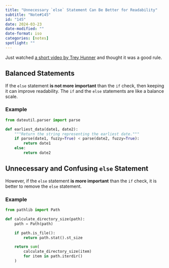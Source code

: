 ```yaml
---
title: "Unnecessary `else` Statement Can Be Better for Readability"
subtitle: "Note#145"
id: "145"
date: 2024-03-23
date-modified: ""
date-format: iso
categories: [notes]
spotlight: ""
---
```

Just watched [a short video by Trey Hunner](https://www.youtube.com/watch?v=zcgo4kYTHt8) and thought it was a good rule.

## Balanced Statements

If the `else` statement **is not more important** than the `if` check, then keeping it can improve readability. The `if` and the `else` statements are like a balance scale.

### Example

```python
from dateutil.parser import parse

def earliest_data(date1, date2):
    """Return the string representing the earliest date."""
    if parse(date1, fuzzy=True) < parse(date2, fuzzy=True):
        return date1
    else:
        return date2
```

## Unnecessary and Confusing `else` Statement

However, if the `else` statement **is more important** than the `if` check, it is better to remove the `else` statement.

### Example

```python
from pathlib import Path

def calculate_directory_size(path):
    path = Path(path)

    if path.is_file():
        return path.stat().st_size

    return sum(
        calculate_directory_size(item)
        for item in path.iterdir()
    )
```

